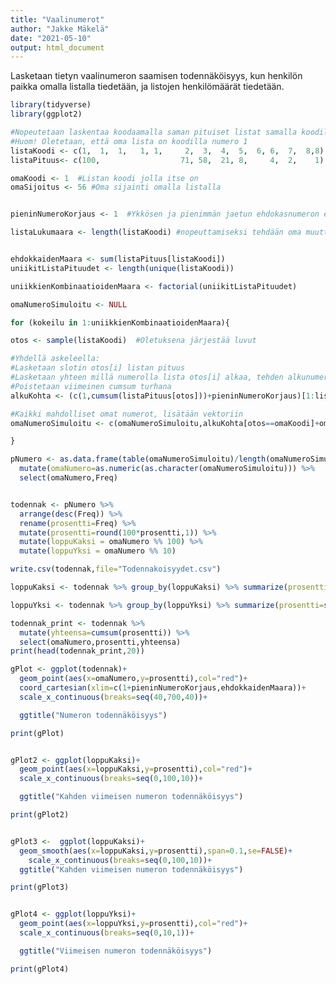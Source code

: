 ```yaml
---
title: "Vaalinumerot"
author: "Jakke Mäkelä"
date: "2021-05-10"
output: html_document
---
```


Lasketaan tietyn vaalinumeron saamisen todennäköisyys, kun henkilön paikka omalla listalla tiedetään, ja listojen henkilömäärät tiedetään.

```r

library(tidyverse)
library(ggplot2)

```



```r




#Nopeutetaan laskentaa koodaamalla saman pituiset listat samalla koodilla. Käytetään vektoreita nopeuttamaan laskua
#Huom! Oletetaan, että oma lista on koodilla numero 1
listaKoodi <- c(1,  1,  1,   1, 1,     2,  3,  4,  5,  6, 6,  7,  8,8)
listaPituus<- c(100,                  71, 58,  21, 8,     4,  2,    1)

omaKoodi <- 1  #Listan koodi jolla itse on
omaSijoitus <- 56 #Oma sijainti omalla listalla


pieninNumeroKorjaus <- 1  #Ykkösen ja pienimmän jaetun ehdokasnumeron ero. Normaalisti pienin ehdokasnumero on 2, jolloin pieninNumeroKorjaus=1 

listaLukumaara <- length(listaKoodi) #nopeuttamiseksi tehdään oma muuttuja


ehdokkaidenMaara <- sum(listaPituus[listaKoodi])
uniikitListaPituudet <- length(unique(listaKoodi))

uniikkienKombinaatioidenMaara <- factorial(uniikitListaPituudet)

```



```r

omaNumeroSimuloitu <- NULL

for (kokeilu in 1:uniikkienKombinaatioidenMaara){

otos <- sample(listaKoodi)  #Oletuksena järjestää luvut

#Yhdellä askeleella:
#Lasketaan slotin otos[i] listan pituus
#Lasketaan yhteen millä numerolla lista otos[i] alkaa, tehden alkunumeron korjaus
#Poistetaan viimeinen cumsum turhana
alkuKohta <- (c(1,cumsum(listaPituus[otos]))+pieninNumeroKorjaus)[1:listaLukumaara]

#Kaikki mahdolliset omat numerot, lisätään vektoriin
omaNumeroSimuloitu <- c(omaNumeroSimuloitu,alkuKohta[otos==omaKoodi]+omaSijoitus)

}

pNumero <- as.data.frame(table(omaNumeroSimuloitu)/length(omaNumeroSimuloitu)) %>% 
  mutate(omaNumero=as.numeric(as.character(omaNumeroSimuloitu))) %>%
  select(omaNumero,Freq)


```




```r

```


```r


todennak <- pNumero %>%
  arrange(desc(Freq)) %>%
  rename(prosentti=Freq) %>%
  mutate(prosentti=round(100*prosentti,1)) %>%
  mutate(loppuKaksi = omaNumero %% 100) %>%
  mutate(loppuYksi = omaNumero %% 10) 

write.csv(todennak,file="Todennakoisyydet.csv")

loppuKaksi <- todennak %>% group_by(loppuKaksi) %>% summarize(prosentti=sum(prosentti)) %>% arrange(desc(prosentti))

loppuYksi <- todennak %>% group_by(loppuYksi) %>% summarize(prosentti=sum(prosentti)) %>% arrange(desc(prosentti))

todennak_print <- todennak %>%
  mutate(yhteensa=cumsum(prosentti)) %>%
  select(omaNumero,prosentti,yhteensa)
print(head(todennak_print,20))


```


```r


gPlot <- ggplot(todennak)+
  geom_point(aes(x=omaNumero,y=prosentti),col="red")+
  coord_cartesian(xlim=c(1+pieninNumeroKorjaus,ehdokkaidenMaara))+
  scale_x_continuous(breaks=seq(40,700,40))+

  ggtitle("Numeron todennäköisyys")

print(gPlot)


gPlot2 <- ggplot(loppuKaksi)+
  geom_point(aes(x=loppuKaksi,y=prosentti),col="red")+
  scale_x_continuous(breaks=seq(0,100,10))+

  ggtitle("Kahden viimeisen numeron todennäköisyys")

print(gPlot2)


gPlot3 <-  ggplot(loppuKaksi)+
  geom_smooth(aes(x=loppuKaksi,y=prosentti),span=0.1,se=FALSE)+
    scale_x_continuous(breaks=seq(0,100,10))+
  ggtitle("Kahden viimeisen numeron todennäköisyys")

print(gPlot3) 


gPlot4 <- ggplot(loppuYksi)+
  geom_point(aes(x=loppuYksi,y=prosentti),col="red")+
  scale_x_continuous(breaks=seq(0,10,1))+

  ggtitle("Viimeisen numeron todennäköisyys")

print(gPlot4)

```

